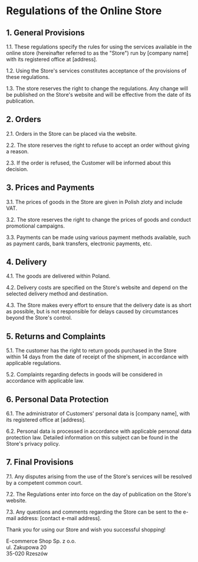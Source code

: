 # Regulations of the Online Store

## 1. General Provisions
1.1. These regulations specify the rules for using the services available in the online store (hereinafter referred to as the "Store") run by [company name] with its registered office at [address].

1.2. Using the Store's services constitutes acceptance of the provisions of these regulations.

1.3. The store reserves the right to change the regulations. Any change will be published on the Store's website and will be effective from the date of its publication.

## 2. Orders
2.1. Orders in the Store can be placed via the website.

2.2. The store reserves the right to refuse to accept an order without giving a reason.

2.3. If the order is refused, the Customer will be informed about this decision.

## 3. Prices and Payments
3.1. The prices of goods in the Store are given in Polish zloty and include VAT.

3.2. The store reserves the right to change the prices of goods and conduct promotional campaigns.

3.3. Payments can be made using various payment methods available, such as payment cards, bank transfers, electronic payments, etc.

## 4. Delivery
4.1. The goods are delivered within Poland.

4.2. Delivery costs are specified on the Store's website and depend on the selected delivery method and destination.

4.3. The Store makes every effort to ensure that the delivery date is as short as possible, but is not responsible for delays caused by circumstances beyond the Store's control.

## 5. Returns and Complaints
5.1. The customer has the right to return goods purchased in the Store within 14 days from the date of receipt of the shipment, in accordance with applicable regulations.

5.2. Complaints regarding defects in goods will be considered in accordance with applicable law.

## 6. Personal Data Protection
6.1. The administrator of Customers' personal data is [company name], with its registered office at [address].

6.2. Personal data is processed in accordance with applicable personal data protection law. Detailed information on this subject can be found in the Store's privacy policy.

## 7. Final Provisions
7.1. Any disputes arising from the use of the Store's services will be resolved by a competent common court.

7.2. The Regulations enter into force on the day of publication on the Store's website.

7.3. Any questions and comments regarding the Store can be sent to the e-mail address: [contact e-mail address].

Thank you for using our Store and wish you successful shopping!

E-commerce Shop Sp. z o.o.\
ul. Zakupowa 20\
35-020 Rzeszów